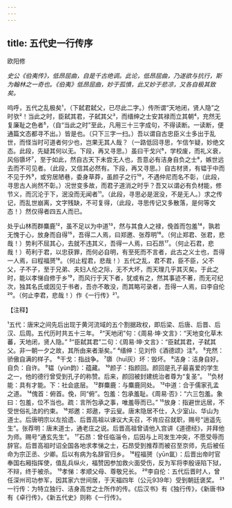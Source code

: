 ```yaml
---
---
---
```

title: 五代史一行传序
---



欧阳修

*史公《伯夷传》，低昂屈曲，自是千古绝调。此论，低昂屈曲，乃遂欲与抗行，斯为翰林之一奇也。《伯夷》低昂屈曲，妙于孤憤，此又妙于悲凉，又各自极其致矣。*

呜呼，五代之乱极矣¹，（下弑君弑父，已尽此二字。）传所谓“天地闭，贤人隐”之时欤²！当此之时，臣弑其君，子弑其父³，而缙绅之士安其禄而立其朝⁴，充然无复廉耻之色者⁵，（自“当此之时”至此，凡用三十三字成句，不得读断。一读断，便通篇文态都寻不出。）皆是也。（只下三字一扫。）吾以谓自古忠臣义士多出于乱世，而怪当时可道者何少也，岂果无其人哉？（一路低回寻思，乍信乍疑，妙绝文态。此段，先疑其何以无。下段，再又寻思。）虽曰干戈兴⁶，学校废，而礼义衰，风俗隳坏⁷，至于如此，然自古天下未尝无人也，吾意必有洁身自负之士⁸，嫉世远去而不可见者。（此段，又信其必然有。下段，再又寻思。）自古材贤，有韫于中而不见于外⁹，或穷居陋巷，委身草莽，虽颜子之行¹⁰，不遇仲尼而名不彰，（此段，寻思古人尚然不彰。）况世变多故，而君子道消之时乎？吾又以谓必有负材能，修节义，而沉沦于下，泯没而无闻者¹¹。（此段，寻思必是泯没，不是无人。）求之传记，而乱世崩离，文字残缺，不可复得，（此段，寻思传记又多散落，是何等文态！）然仅得者四五人而已。

处乎山林而群麋鹿¹²，虽不足以为中道¹³，然与其食人之禄，俛首而包羞¹⁴，孰若无愧于心，放身而自得¹⁵，吾得二人焉，曰郑邀、张荐明¹⁶。（何止郑君、张君，悲哉！）势利不屈其心，去就不违其义，吾得一人焉，曰石昂¹⁷。（何止石君，悲哉！）苟利于君，以忠获罪，而何必自明，有至死而不言者，此古之义士也，吾得一人焉，曰程福赟¹⁸。（何止程君，悲哉！）五代之乱，君不君，臣不臣，父不父，子不子，至于兄弟、夫妇人伦之际，无不大坏，而天理几乎其灭矣。于此之时，能以孝悌自修于乡¹⁹，而风行于天下者，犹或有之，然其事迹不著，而无可纪次，独其名氏或因见于书者，吾亦不敢没，而其略可录者，吾得一人焉，曰李自伦²⁰。（何止李君，悲哉！）作《一行传》²¹。

【注释】

¹五代：唐宋之间先后出现于黄河流域的五个割据政权，即后梁、后唐、后晋、后汉、后周。五代历时共五十三年。
²“天地闭”句：《周易·坤·文言》：“天地变化草木蕃，天地闭，贤人隐。”
³“臣弑其君”二句：《周易·坤·文言》：“臣弑其君，子弑其父。非一朝一夕之故，其所由来者渐矣。”
⁴缙绅：见刘伶《酒德颂》注⁹。
⁵充然：骄傲自满的样子。
⁶干戈：指战争。
⁷隳（huī灰）坏：毁坏。
⁸洁身：洁身自好。自负：自许。
⁹韫（yùn韵）：蕴藏。
¹⁰颜子：指颜回。颜回是孔子最喜爱的学生之一，他的德行曾受到孔子的称赞。后来，颜回被封建统治者尊为“复圣”。
¹¹负材能：具有才能。下：社会底层。
¹²群麋鹿：与麋鹿同处。
¹³中道：合于儒家孔孟之道。
¹⁴傀首：俯首。俛，同“俯”。包羞：包承羞耻。《周易·否》：“六三包羞。象曰：包羞，位不当也。疏：言所包承之事，唯羞辱而已。”
¹⁵放身：指避世远居，不受世俗礼法的约束。
¹⁶郑邀：郑遨，字云叟。唐末隐居不仕，入少室山、华山为道士。后唐明宗以左拾遗、后晋高祖以谏议大夫召，不肯应召就职，赐号“逍遥先生”。张荐明：唐末道士，通老庄之说。后晋高祖曾请他入宫讲《道德经》，并拜他为师。赐号“通玄先生”。
¹⁷石昂：曾任临淄令，后因与上司发生冲突，不愿受辱而辞官。后晋高祖时诏全国各地求孝悌之士，石昂受到推荐而被召至京师，先后被任命为宗正丞、少卿。后以有病为名辞官归乡。
¹⁸程福赟（yūn氲）：后晋出帝时官奉国右厢指挥使，值乱兵纵火，福赞因参加救火面受伤，反为军将李殷诬陷下狱，不辩，终于被杀。
¹⁹孝悌：孝顺父母、尊敬兄长。
²⁰李自伦：五代后晋时人，曾任深州司功参军，因其家六世间居，于天福四年（公元939年）受到朝廷褒奖。
²¹一行传：为特立独行、洁身高世之士所作的传。《后汉书》有《独行传》，《新唐书》有《卓行传》，《新五代史》则称《一行传》。